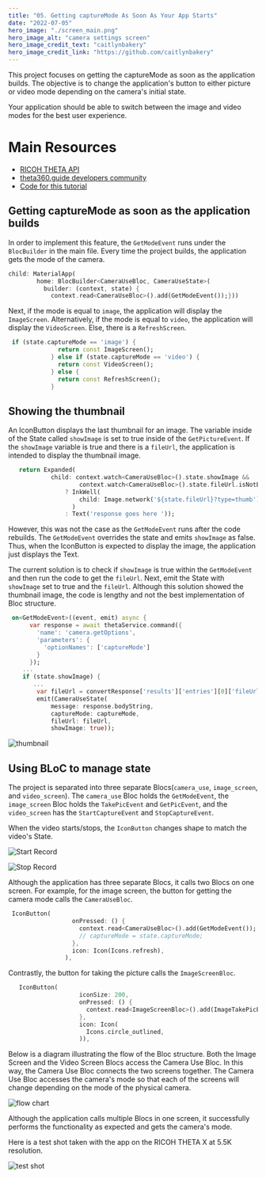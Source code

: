 ```yaml
---
title: "05. Getting captureMode As Soon As Your App Starts"
date: "2022-07-05"
hero_image: "./screen_main.png"
hero_image_alt: "camera settings screen"
hero_image_credit_text: "caitlynbakery"
hero_image_credit_link: "https://github.com/caitlynbakery"
---
```



This project focuses on getting the captureMode as soon as the application builds. The objective is to change the application's button to either picture or video mode depending on the camera's initial state.

Your application should be able to switch between the image and video modes for the best user experience.

# Main Resources

* [RICOH THETA API](https://api.ricoh/docs/theta-web-api-v2.1/)
* [theta360.guide developers community](https://theta360.guide/)
* [Code for this tutorial](https://github.com/theta360developers/theta_x_gs5)

## Getting captureMode as soon as the application builds

In order to implement this feature, the `GetModeEvent` runs under the `BlocBuilder` in the main file. Every time the project builds, the application gets the mode of the camera. 

```dart
child: MaterialApp(
        home: BlocBuilder<CameraUseBloc, CameraUseState>(
          builder: (context, state) {
            context.read<CameraUseBloc>().add(GetModeEvent());}))
```

Next, if the mode is equal to `image`, the application will display the `ImageScreen`. Alternatively, if the mode is equal to `video`, the application will display the `VideoScreen`. Else, there is a `RefreshScreen`.

```dart
 if (state.captureMode == 'image') {
              return const ImageScreen();
            } else if (state.captureMode == 'video') {
              return const VideoScreen();
            } else {
              return const RefreshScreen();
            }
```

## Showing the thumbnail

An IconButton displays the last thumbnail for an image. The variable inside of the State called `showImage` is set to true inside of the `GetPictureEvent`. If the `showImage` variable is true and there is a `fileUrl`, the application is intended to display the thumbnail image.

```dart
   return Expanded(
            child: context.watch<CameraUseBloc>().state.showImage &&
                    context.watch<CameraUseBloc>().state.fileUrl.isNotEmpty
                ? InkWell(
                    child: Image.network('${state.fileUrl}?type=thumb'),
                  )
                : Text('response goes here '));
```

However, this was not the case as the `GetModeEvent` runs after the code rebuilds. The `GetModeEvent` overrides the state and emits `showImage` as false. Thus, when the IconButton is expected to display the image, the application just displays the Text. 

The current solution is to check if `showImage` is true within the `GetModeEvent` and then run the code to get the `fileUrl`. Next, emit the State with `showImage` set to true and the `fileUrl`. Although this solution showed the thumbnail image, the code is lengthy and not the best implementation of Bloc structure. 

```dart
 on<GetModeEvent>((event, emit) async {
      var response = await thetaService.command({
        'name': 'camera.getOptions',
        'parameters': {
          'optionNames': ['captureMode']
        }
      });
    ...
    if (state.showImage) {
       ...
        var fileUrl = convertResponse['results']['entries'][0]['fileUrl'];
        emit(CameraUseState(
            message: response.bodyString,
            captureMode: captureMode,
            fileUrl: fileUrl,
            showImage: true));
```

![thumbnail](thumbnail.png)

## Using BLoC to manage state

The project is separated into three separate Blocs(`camera_use`, `image_screen`, and `video_screen`). The `camera_use` Bloc holds the `GetModeEvent`, the `image_screen` Bloc holds the `TakePicEvent` and `GetPicEvent`, and the `video_screen` has the `StartCaptureEvent` and `StopCaptureEvent`. 

When the video starts/stops, the `IconButton` changes shape to match the video's State. 

![Start Record](startrecord.png)

![Stop Record](stoprecord.png)

Although the application has three separate Blocs, it calls two Blocs on one screen. For example, for the image screen, the button for getting the camera mode calls the `CameraUseBloc`. 

```dart
 IconButton(
                  onPressed: () {
                    context.read<CameraUseBloc>().add(GetModeEvent());
                    // captureMode = state.captureMode;
                  },
                  icon: Icon(Icons.refresh),
                ),
```

Contrastly, the button for taking the picture calls the `ImageScreenBloc`. 

```dart
   IconButton(
                    iconSize: 200,
                    onPressed: () {
                      context.read<ImageScreenBloc>().add(ImageTakePicEvent());
                    },
                    icon: Icon(
                      Icons.circle_outlined,
                    )),
```

Below is a diagram illustrating the flow of the Bloc structure. Both the Image Screen and the Video Screen Blocs access the Camera Use Bloc. In this way, the Camera Use Bloc connects the two screens together. The Camera Use Bloc accesses the camera's mode so that each of the screens will change depending on the mode of the physical camera.

![flow chart](imagescreen.png)

Although the application calls multiple Blocs in one screen, it successfully performs the functionality as expected and gets the camera's mode.

Here is a test shot taken with the app on the RICOH THETA X at 5.5K resolution.

![test shot](test_shot2.jpg)
